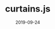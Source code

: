 ---
title: 'curtains.js'
date: '2019-09-24'
category: 'Link'
tags:
  - JavaScript
  - WebGL
type: 'note'
link: 'https://www.curtainsjs.com'
---